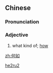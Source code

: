 ==Chinese==
{{zh-forms}}

===Pronunciation===
{{zh-pron
|m=hérú
|cat=a
}}

===Adjective===
{{zh-adj}}

# {{lb|zh|archaic}} what kind of; [[how]]

[[Category:Mandarin archaic terms|he2ru2]]

[[zh:何如]]